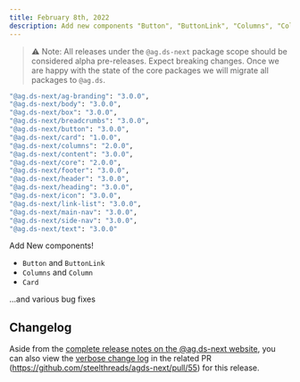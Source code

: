 ```yaml
---
title: February 8th, 2022
description: Add new components "Button", "ButtonLink", "Columns", "Column" and "Card".
---
```


> ⚠️ Note: All releases under the `@ag.ds-next` package scope should be considered alpha pre-releases. Expect breaking changes. Once we are happy with the state of the core packages we will migrate all packages to `@ag.ds`.

```sh
"@ag.ds-next/ag-branding": "3.0.0",
"@ag.ds-next/body": "3.0.0",
"@ag.ds-next/box": "3.0.0",
"@ag.ds-next/breadcrumbs": "3.0.0",
"@ag.ds-next/button": "3.0.0",
"@ag.ds-next/card": "1.0.0",
"@ag.ds-next/columns": "2.0.0",
"@ag.ds-next/content": "3.0.0",
"@ag.ds-next/core": "2.0.0",
"@ag.ds-next/footer": "3.0.0",
"@ag.ds-next/header": "3.0.0",
"@ag.ds-next/heading": "3.0.0",
"@ag.ds-next/icon": "3.0.0",
"@ag.ds-next/link-list": "3.0.0",
"@ag.ds-next/main-nav": "3.0.0",
"@ag.ds-next/side-nav": "3.0.0",
"@ag.ds-next/text": "3.0.0"
```

Add New components!

- `Button` and `ButtonLink`
- `Columns` and `Column`
- `Card`

...and various bug fixes

## Changelog

Aside from the [complete release notes on the @ag.ds-next website](/https://design-system.agriculture.gov.au/updates/2022-02-08), you can also view the [verbose change log](https://github.com/steelthreads/agds-next/pull/55) in the related PR (https://github.com/steelthreads/agds-next/pull/55) for this release.
